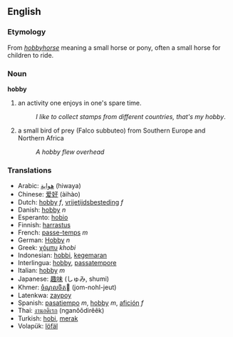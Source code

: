 ==English==
=== Etymology ===
From ''[[hobbyhorse]]'' meaning a small horse or pony, often a small horse for children to ride.

===Noun===
'''hobby'''
#an activity one enjoys in one's spare time.
#:''I like to collect stamps from different countries, that's my hobby''.
#a small bird of prey (Falco subbuteo) from Southern Europe and Northern Africa
#:''A hobby flew overhead''

===Translations===
*Arabic: [[هواية]] (hiwaya)
*Chinese: [[爱好]] (àihào)
*Dutch: [[hobby]] ''f'', [[vrijetijdsbesteding]] ''f''
*Danish: [[hobby]] ''n''
*Esperanto: [[hobio]]
*Finnish: [[harrastus]]
*French: [[passe-temps]] ''m''
*German: [[Hobby]] ''n''
*Greek: [[χόμπυ]] ''khobi''
*Indonesian: [[hobbi]], [[gemar|kegemaran]]
*Interlingua: [[hobby]], [[passatempore]]
*Italian: [[hobby]] ''m''
*Japanese: [[趣味]] (しゅみ, shumi)
*Khmer: [[ចំណូលចិត]] (jom-nohl-jeut)
*Latenkwa: [[zaypoy]]
*Spanish: [[pasatiempo]] ''m'', [[hobby]] ''m'', [[afición]] ''f''
*Thai: [[งานอดิเรก]] (nganŏŏdirêêk)
*Turkish: [[hobi]], [[merak]]
*Volapük: [[löfäl]]